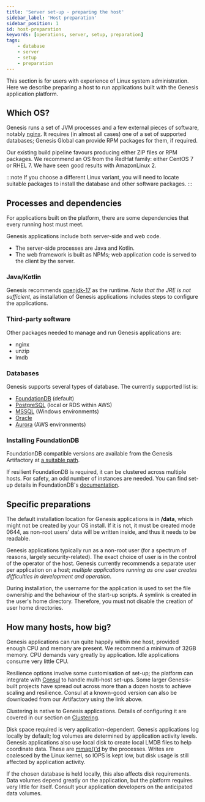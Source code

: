 ```yaml
---
title: 'Server set-up - preparing the host'
sidebar_label: 'Host preparation'
sidebar_position: 1
id: host-preparation
keywords: [operations, server, setup, preparation]
tags:
    - database
    - server
    - setup
    - preparation
---
```

This section is for users with experience of Linux system administration. Here we describe preparing a host to run applications built with the Genesis application platform. 

## Which OS?

Genesis runs a set of JVM processes and a few external pieces of software, notably [nginx](https://nginx.org/en/). It requires (in almost all cases) one of a set of supported databases; Genesis Global can provide RPM packages for them, if required.

Our existing build pipeline favours producing either ZIP files or RPM packages. We recommend an OS from the RedHat family: either CentOS 7 or RHEL 7. We have seen good results with AmazonLinux 2.

:::note
If you choose a different Linux variant, you will need to locate suitable packages to install the database and other software packages.
:::

## Processes and dependencies

For applications built on the platform, there are some dependencies that every running host must meet.

Genesis applications include both server-side and web code.

- The server-side processes are Java and Kotlin.
- The web framework is built as NPMs; web application code is served to the client by the server.

### Java/Kotlin

Genesis recommends [openjdk-17](https://openjdk.org/projects/jdk/17/) as the runtime. *Note that the JRE is not sufficient*, as installation of Genesis applications includes steps to configure the applications.

### Third-party software

Other packages needed to manage and run Genesis applications are:

* nginx
* unzip
* lmdb

### Databases

Genesis supports several types of database. The currently supported list is:

* [FoundationDB](https://www.foundationdb.org/) (default)
* [PostgreSQL](https://www.postgresql.org/) (local or RDS within AWS)
* [MSSQL](https://www.microsoft.com/en-gb/sql-server/sql-server-2016) (Windows environments)
* [Oracle](https://www.oracle.com/uk/database/)
* [Aurora](https://aws.amazon.com/rds/aurora/) (AWS environments)


### Installing FoundationDB

FoundationDB compatible versions are available from the Genesis Artifactory at [a suitable path](https://genesisglobal.jfrog.io/artifactory/genesis-rpm/$releasever/$basearch/).

If resilient FoundationDB is required, it can be clustered across multiple hosts. For safety, an odd number of instances are needed. You can find set-up details in FoundationDB's [documentation](https://apple.github.io/foundationdb/administration.html).


## Specific preparations

The default installation location for Genesis applications is in **/data**, which might not be created by your OS install. If it is not, it must be created mode 0644, as non-root users' data will be written inside, and thus it needs to be readable.

Genesis applications typically run as a non-root user (for a spectrum of reasons, largely security-related). The exact choice of user is in the control of the operator of the host. Genesis currently recommends a separate user per application on a host; _multiple applications running as one user creates difficulties in development and operation_.

During installation, the username for the application is used to set the file ownership and the behaviour of the start-up scripts. A symlink is created in the user's home directory. Therefore, you must not disable the creation of user home directories.


## How many hosts, how big?

Genesis applications can run quite happily within one host, provided enough CPU and memory are present. We recommend a minimum of 32GB memory. CPU demands vary greatly by application. Idle applications consume very little CPU.

Resilience options involve some customisation of set-up; the platform can integrate with [Consul](https://www.consul.io/) to handle multi-host set-ups. Some larger Genesis-built projects have spread out across more than a dozen hosts to achieve scaling and resilience. Consul at a known-good version can also be downloaded from our Artifactory using the link above.

Clustering is native to Genesis applications. Details of configuring it are covered in our section on [Clustering](../../../operations/clustering/overview).

Disk space required is very application-dependent. Genesis applications log locally by default; log volumes are determined by application activity levels.  Genesis applications also use local disk to create local LMDB files to help coordinate data. These are [mmap()'d](https://linuxhint.com/using_mmap_function_linux/) by the processes. Writes are coalesced by the Linux kernel, so IOPS is kept low, but disk usage is still affected by application activity.

If the chosen database is held locally, this also affects disk requirements. Data volumes depend greatly on the application, but the platform requires very little for itself. Consult your application developers on the anticipated data volumes.

